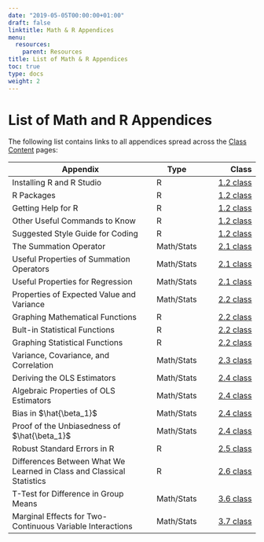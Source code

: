 ```yaml
---
date: "2019-05-05T00:00:00+01:00"
draft: false
linktitle: Math & R Appendices
menu:
  resources:
    parent: Resources
title: List of Math & R Appendices
toc: true
type: docs
weight: 2
---
```


# List of Math and R Appendices

The following list contains links to all appendices spread across the [Class Content](/content) pages:

| Appendix         | Type | Class |
|------------------|------|------:|
| Installing R and R Studio | R | [1.2 class](https://metricsf21.classes.ryansafner.com/content/1.2-content/#installing-r-and-r-studio) |
| R Packages | R | [1.2 class](https://metricsf21.classes.ryansafner.com/content/1.2-content/#r-packages) |
| Getting Help for R | R | [1.2 class](https://metricsf21.classes.ryansafner.com/content/1.2-content/#other-useful-commands-to-know) |
| Other Useful Commands to Know | R | [1.2 class](https://metricsf21.classes.ryansafner.com/content/1.2-content/#other-useful-commands-to-know) |
| Suggested Style Guide for Coding | R | [1.2 class](https://metricsf21.classes.ryansafner.com/content/1.2-content/#suggested-style-guide-for-coding) |
| The Summation Operator | Math/Stats | [2.1 class](https://metricsf21.classes.ryansafner.com/content/2.1-content/#the-summation-operator) |
| Useful Properties of Summation Operators | Math/Stats | [2.1 class](https://metricsf21.classes.ryansafner.com/content/2.1-content/#useful-properties-of-summation-operators) |
| Useful Properties for Regression | Math/Stats | [2.1 class](https://metricsf21.classes.ryansafner.com/content/2.1-content/#useful-properties-for-regression) |
| Properties of Expected Value and Variance | Math/Stats | [2.2 class](https://metricsf21.classes.ryansafner.com/content/2.2-content/#properties-of-expected-value-and-variance) |
| Graphing Mathematical Functions | R | [2.2 class](https://metricsf21.classes.ryansafner.com/content/2.2-content/#graphing-mathematical-functions) |
| Bult-in Statistical Functions | R | [2.2 class](https://metricsf21.classes.ryansafner.com/content/2.2-content/#bult-in-statistical-functions) |
| Graphing Statistical Functions | R | [2.2 class](https://metricsf21.classes.ryansafner.com/content/2.2-content/#graphing-statistical-functions) |
| Variance, Covariance, and Correlation | Math/Stats | [2.3 class](https://metricsf21.classes.ryansafner.com/content/2.3-content/#variance) |
| Deriving the OLS Estimators | Math/Stats | [2.4 class](https://metricsf21.classes.ryansafner.com/content/2.4-content/#deriving-the-ols-estimators) |
| Algebraic Properties of OLS Estimators | Math/Stats | [2.4 class](https://metricsf21.classes.ryansafner.com/content/2.4-content/#algebraic-properties-of-ols-estimators) |
| Bias in $\hat{\beta_1}$ | Math/Stats | [2.4 class](https://metricsf21.classes.ryansafner.com/content/2.4-content/#bias-in-hatbeta_1) |
| Proof of the Unbiasedness of $\hat{\beta_1}$ | Math/Stats | [2.4 class](https://metricsf21.classes.ryansafner.com/content/2.4-content/#proof-of-the-unbiasedness-of-hatbeta_1) |
| Robust Standard Errors in R | R | [2.5 class](https://metricsf21.classes.ryansafner.com/content/2.5-content/#robust-standard-errors-in-r) |
| Differences Between What We Learned in Class and Classical Statistics | R | [2.6 class](https://metricsf21.classes.ryansafner.com/content/2.6-content/#differences-between-what-we-learned-in-class-and-classical-statistics) |
| T-Test for Difference in Group Means | Math/Stats | [3.6 class](https://metricsf21.classes.ryansafner.com/content/3.6-content/#appendix-t-test-for-difference-in-group-means) |
| Marginal Effects for Two-Continuous Variable Interactions | Math/Stats | [3.7 class](https://metricsf21.classes.ryansafner.com/content/3.7-content/#appendix-marginal-effects-for-two-continuous-variable-interactions) |